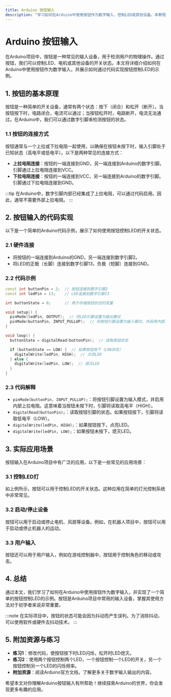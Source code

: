 ```yaml
---
title: Arduino 按钮输入
description: "学习如何在Arduino中使用按钮作为数字输入，控制LED或其他设备。本教程适合初学者，包含代码示例和实际应用场景。"
---
```


# Arduino 按钮输入

在Arduino项目中，按钮是一种常见的输入设备，用于检测用户的物理操作。通过按钮，我们可以控制LED、电机或其他设备的开关状态。本文将详细介绍如何在Arduino中使用按钮作为数字输入，并展示如何通过代码实现按钮控制LED的示例。

## 1. 按钮的基本原理

按钮是一种简单的开关设备，通常有两个状态：按下（闭合）和松开（断开）。当按钮按下时，电路闭合，电流可以通过；当按钮松开时，电路断开，电流无法通过。在Arduino中，我们可以通过数字引脚来检测按钮的状态。

### 1.1 按钮的连接方式

按钮通常与一个上拉或下拉电阻一起使用，以确保在按钮未按下时，输入引脚处于已知状态（高电平或低电平）。以下是两种常见的连接方式：

- **上拉电阻连接**：按钮的一端连接到GND，另一端连接到Arduino的数字引脚。引脚通过上拉电阻连接到VCC。
- **下拉电阻连接**：按钮的一端连接到VCC，另一端连接到Arduino的数字引脚。引脚通过下拉电阻连接到GND。

:::tip
在Arduino中，数字引脚内部已经集成了上拉电阻，可以通过代码启用。因此，通常不需要外部上拉电阻。
:::

## 2. 按钮输入的代码实现

以下是一个简单的Arduino代码示例，展示了如何使用按钮控制LED的开关状态。

### 2.1 硬件连接

- 将按钮的一端连接到Arduino的GND，另一端连接到数字引脚2。
- 将LED的正极（长脚）连接到数字引脚13，负极（短脚）连接到GND。

### 2.2 代码示例

```cpp
const int buttonPin = 2;  // 按钮连接到数字引脚2
const int ledPin = 13;    // LED连接到数字引脚13

int buttonState = 0;      // 用于存储按钮状态的变量

void setup() {
  pinMode(ledPin, OUTPUT);  // 将LED引脚设置为输出模式
  pinMode(buttonPin, INPUT_PULLUP);  // 将按钮引脚设置为输入模式，并启用内部上拉电阻
}

void loop() {
  buttonState = digitalRead(buttonPin);  // 读取按钮状态

  if (buttonState == LOW) {  // 如果按钮按下（LOW状态）
    digitalWrite(ledPin, HIGH);  // 点亮LED
  } else {
    digitalWrite(ledPin, LOW);  // 熄灭LED
  }
}
```

### 2.3 代码解释

- `pinMode(buttonPin, INPUT_PULLUP);`：将按钮引脚设置为输入模式，并启用内部上拉电阻。这意味着当按钮未按下时，引脚将读取高电平（HIGH）。
- `digitalRead(buttonPin);`：读取按钮引脚的状态。如果按钮按下，引脚将读取低电平（LOW）。
- `digitalWrite(ledPin, HIGH);`：如果按钮按下，点亮LED。
- `digitalWrite(ledPin, LOW);`：如果按钮未按下，熄灭LED。

## 3. 实际应用场景

按钮输入在Arduino项目中有广泛的应用，以下是一些常见的应用场景：

### 3.1 控制LED灯

如上例所示，按钮可以用于控制LED的开关状态。这种应用在简单的灯光控制系统中非常常见。

### 3.2 启动/停止设备

按钮可以用于启动或停止电机、风扇等设备。例如，在机器人项目中，按钮可以用于启动或停止机器人的运动。

### 3.3 用户输入

按钮还可以用于用户输入，例如在游戏控制器中，按钮用于控制角色的移动或攻击。

## 4. 总结

通过本文，我们学习了如何在Arduino中使用按钮作为数字输入，并实现了一个简单的按钮控制LED的示例。按钮是Arduino项目中常用的输入设备，掌握其使用方法对于初学者来说非常重要。

:::note
在实际项目中，按钮的状态可能会因为抖动而产生误判。为了消除抖动，可以使用软件或硬件去抖动技术。
:::

## 5. 附加资源与练习

- **练习1**：修改代码，使按钮按下时LED闪烁，松开时LED熄灭。
- **练习2**：使用两个按钮控制两个LED，一个按钮控制一个LED的开关，另一个按钮控制另一个LED的闪烁频率。
- **附加资源**：阅读Arduino官方文档，了解更多关于数字输入输出的内容。

希望本文对你理解Arduino按钮输入有所帮助！继续探索Arduino的世界，你会发现更多有趣的应用。